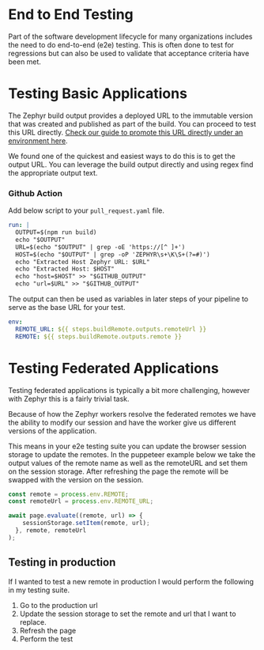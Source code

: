 # End to End Testing

Part of the software development lifecycle for many organizations includes the need to do end-to-end (e2e) testing.
This is often done to test for regressions but can also be used to validate that acceptance criteria have been met.

# Testing Basic Applications
The Zephyr build output provides a deployed URL to the immutable version that was created and published as part of the build.
You can proceed to test this URL directly. [Check our guide to promote this URL directly under an environment here](/how-to/environments).

We found one of the quickest and easiest ways to do this is to get the output URL.
You can leverage the build output directly and using regex find the appropriate output text.
### Github Action

Add below script to your `pull_request.yaml` file. 
```yml title=pull_request.yml
run: |
  OUTPUT=$(npm run build)
  echo "$OUTPUT"
  URL=$(echo "$OUTPUT" | grep -oE 'https://[^ ]+')
  HOST=$(echo "$OUTPUT" | grep -oP 'ZEPHYR\s+\K\S+(?=#)')
  echo "Extracted Host Zephyr URL: $URL"
  echo "Extracted Host: $HOST"
  echo "host=$HOST" >> "$GITHUB_OUTPUT"
  echo "url=$URL" >> "$GITHUB_OUTPUT"
```
The output can then be used as variables in later steps of your pipeline to serve as the base URL for your test.

```yml title=pull_request.yml
env:
  REMOTE_URL: ${{ steps.buildRemote.outputs.remoteUrl }}
  REMOTE: ${{ steps.buildRemote.outputs.remote }}
```

# Testing Federated Applications
Testing federated applications is typically a bit more challenging, however with Zephyr this is a fairly trivial task.

Because of how the Zephyr workers resolve the federated remotes we have the ability to modify our session and have the worker give us different versions of the application.

This means in your e2e testing suite you can update the browser session storage to update the remotes.
In the puppeteer example below we take the output values of the remote name as well as the remoteURL and set them on the session storage.
After refreshing the page the remote will be swapped with the version on the session.

```typescript title=puppeteer-test.ts
const remote = process.env.REMOTE;
const remoteUrl = process.env.REMOTE_URL;

await page.evaluate((remote, url) => {
    sessionStorage.setItem(remote, url);
  }, remote, remoteUrl
);
```

## Testing in production
If I wanted to test a new remote in production I would perform the following in my testing suite.
1. Go to the production url
1. Update the session storage to set the remote and url that I want to replace.
1. Refresh the page
1. Perform the test
